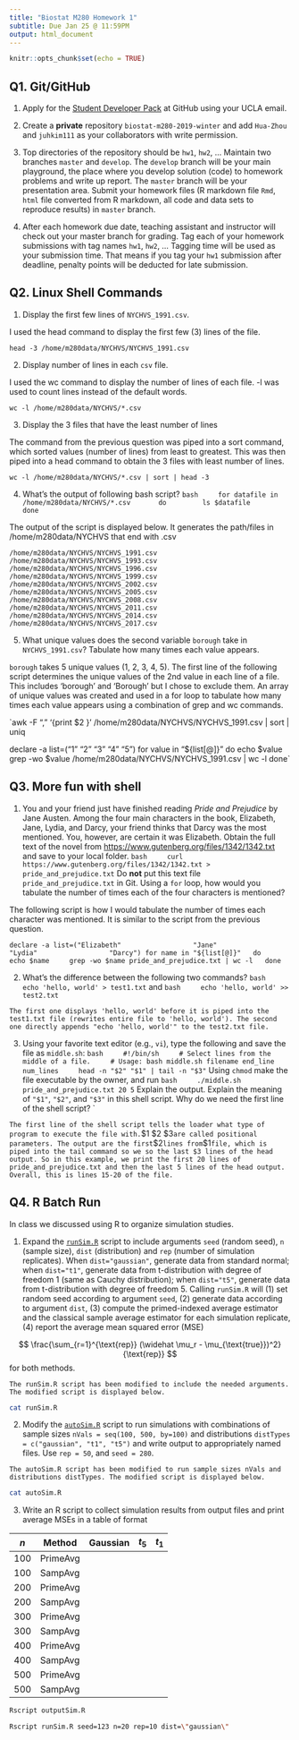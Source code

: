 ```yaml
---
title: "Biostat M280 Homework 1"
subtitle: Due Jan 25 @ 11:59PM
output: html_document
---
```


```r
knitr::opts_chunk$set(echo = TRUE)
```

## Q1. Git/GitHub

1. Apply for the [Student Developer Pack](https://education.github.com/pack) at GitHub using your UCLA email.

2. Create a **private** repository `biostat-m280-2019-winter` and add `Hua-Zhou` and `juhkim111` as your collaborators with write permission.

3. Top directories of the repository should be `hw1`, `hw2`, ... Maintain two branches `master` and `develop`. The `develop` branch will be your main playground, the place where you develop solution (code) to homework problems and write up report. The `master` branch will be your presentation area. Submit your homework files (R markdown file `Rmd`, `html` file converted from R markdown, all code and data sets to reproduce results) in `master` branch.

4. After each homework due date, teaching assistant and instructor will check out your master branch for grading. Tag each of your homework submissions with tag names `hw1`, `hw2`, ... Tagging time will be used as your submission time. That means if you tag your `hw1` submission after deadline, penalty points will be deducted for late submission.

## Q2. Linux Shell Commands

1. Display the first few lines of `NYCHVS_1991.csv`.

I used the head command to display the first few (3) lines of the file.

`head -3 /home/m280data/NYCHVS/NYCHVS_1991.csv`

2. Display number of lines in each `csv` file.

I used the wc command to display the number of lines of each file. -l was used to count lines instead of the default words.

`wc -l /home/m280data/NYCHVS/*.csv`

3. Display the 3 files that have the least number of lines

The command from the previous question was piped into a sort command, which sorted values (number of lines) from least to greatest. This was then piped into a head command to obtain the 3 files with least number of lines.

`wc -l /home/m280data/NYCHVS/*.csv | sort | head -3`

4. What's the output of following bash script?
    ```bash
    for datafile in /home/m280data/NYCHVS/*.csv
      do
        ls $datafile
      done
    ```

The output of the script is displayed below. It generates the path/files in /home/m280data/NYCHVS that end with .csv

`/home/m280data/NYCHVS/NYCHVS_1991.csv
/home/m280data/NYCHVS/NYCHVS_1993.csv
/home/m280data/NYCHVS/NYCHVS_1996.csv
/home/m280data/NYCHVS/NYCHVS_1999.csv
/home/m280data/NYCHVS/NYCHVS_2002.csv
/home/m280data/NYCHVS/NYCHVS_2005.csv
/home/m280data/NYCHVS/NYCHVS_2008.csv
/home/m280data/NYCHVS/NYCHVS_2011.csv
/home/m280data/NYCHVS/NYCHVS_2014.csv
/home/m280data/NYCHVS/NYCHVS_2017.csv`

5. What unique values does the second variable `borough` take in `NYCHVS_1991.csv`? Tabulate how many times each value appears.

`borough` takes 5 unique values (1, 2, 3, 4, 5). The first line of the following script determines the unique values of the 2nd value in each line of a file. This includes 'borough' and 'Borough' but I chose to exclude them. An array of unique values was created and used in a for loop to tabulate how many times each value appears using a combination of grep and wc commands.

`awk -F "," '{print $2 }' /home/m280data/NYCHVS/NYCHVS_1991.csv | sort | uniq

declare -a list=("1"
                 "2"
                 "3"
                 "4"
                 "5")
for value in "${list[@]}"
  do
    echo $value
    grep -wo $value /home/m280data/NYCHVS/NYCHVS_1991.csv | wc -l
  done`

## Q3. More fun with shell

1. You and your friend just have finished reading *Pride and Prejudice* by Jane Austen. Among the four main characters in the book, Elizabeth, Jane, Lydia, and Darcy, your friend thinks that Darcy was the most mentioned. You, however, are certain it was Elizabeth. Obtain the full text of the novel from <https://www.gutenberg.org/files/1342/1342.txt> and save to your local folder. 
    ```bash
    curl https://www.gutenberg.org/files/1342/1342.txt > pride_and_prejudice.txt
    ```
Do **not** put this text file `pride_and_prejudice.txt` in Git. Using a `for` loop, how would you tabulate the number of times each of the four characters is mentioned?

The following script is how I would tabulate the number of times each character was mentioned. It is similar to the script from the previous question.

`declare -a list=("Elizabeth"
                 "Jane"
                 "Lydia"
                 "Darcy")
for name in "${list[@]}"
  do
    echo $name
    grep -wo $name pride_and_prejudice.txt | wc -l
  done`

2. What's the difference between the following two commands?
    ```bash
    echo 'hello, world' > test1.txt
    ```
    and
    ```bash
    echo 'hello, world' >> test2.txt
    ```

`The first one displays 'hello, world' before it is piped into the test1.txt file (rewrites entire file to 'hello, world'). The second one directly appends "echo 'hello, world'" to the test2.txt file.`


3. Using your favorite text editor (e.g., `vi`), type the following and save the file as `middle.sh`:
    ```bash
    #!/bin/sh
    # Select lines from the middle of a file.
    # Usage: bash middle.sh filename end_line num_lines
    head -n "$2" "$1" | tail -n "$3"
    ```
Using `chmod` make the file executable by the owner, and run 
    ```bash
    ./middle.sh pride_and_prejudice.txt 20 5
    ```
Explain the output. Explain the meaning of `"$1"`, `"$2"`, and `"$3"` in this shell script. Why do we need the first line of the shell script?
`

`The first line of the shell script tells the loader what type of program to execute the file with. `$1 $2 $3` are called positional parameters. The output are the first `$2` lines from `$1` file, which is piped into the tail command so we so the last $3 lines of the head output. So in this example, we print the first 20 lines of pride_and_prejudice.txt and then the last 5 lines of the head output. Overall, this is lines 15-20 of the file.`


## Q4. R Batch Run

In class we discussed using R to organize simulation studies. 

1. Expand the [`runSim.R`](http://hua-zhou.github.io/teaching/biostatm280-2019winter/slides/02-linux/runSim.R) script to include arguments `seed` (random seed), `n` (sample size), `dist` (distribution) and `rep` (number of simulation replicates). When `dist="gaussian"`, generate data from standard normal; when `dist="t1"`, generate data from t-distribution with degree of freedom 1 (same as Cauchy distribution); when `dist="t5"`, generate data from t-distribution with degree of freedom 5. Calling `runSim.R` will (1) set random seed according to argument `seed`, (2) generate data according to argument `dist`, (3) compute the primed-indexed average estimator and the classical sample average estimator for each simulation replicate, (4) report the average mean squared error (MSE)

$$
  \frac{\sum_{r=1}^{\text{rep}} (\widehat \mu_r - \mu_{\text{true}})^2}{\text{rep}}
$$
for both methods.

`The runSim.R script has been modified to include the needed arguments. The modified script is displayed below.`

```bash
cat runSim.R
```

2. Modify the [`autoSim.R`](http://hua-zhou.github.io/teaching/biostatm280-2019winter/slides/02-linux/autoSim.R) script to run simulations with combinations of sample sizes `nVals = seq(100, 500, by=100)` and distributions `distTypes = c("gaussian", "t1", "t5")` and write output to appropriately named files. Use `rep = 50`, and `seed = 280`. 

`The autoSim.R script has been modified to run sample sizes nVals and distributions distTypes. The modified script is displayed below.`

```bash
cat autoSim.R
```

3. Write an R script to collect simulation results from output files and print average MSEs in a table of format

| $n$ | Method   | Gaussian | $t_5$ | $t_1$ |
|-----|----------|-------|-------|----------|
| 100 | PrimeAvg |       |       |          |
| 100 | SampAvg  |       |       |          |
| 200 | PrimeAvg |       |       |          |
| 200 | SampAvg  |       |       |          |
| 300 | PrimeAvg |       |       |          |
| 300 | SampAvg  |       |       |          |
| 400 | PrimeAvg |       |       |          |
| 400 | SampAvg  |       |       |          |
| 500 | PrimeAvg |       |       |          |
| 500 | SampAvg  |       |       |          |

```bash
Rscript outputSim.R
```

```bash
Rscript runSim.R seed=123 n=20 rep=10 dist=\"gaussian\"
```
